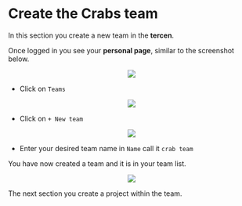 # Create the Crabs team

In this section you create a new team in the __tercen__.

Once logged in you see your __personal page__, similar to the screenshot below.

<center><img src="images/view_personal_page.png"></center>

* Click on `Teams`

<center><img src="images/click_on_teams_tab.png"></center>

* Click on `+ New team`

<center><img src="images/click_on_add_team.png"></center>

* Enter your desired team name in `Name` call it `crab team`

You have now created a team and it is in your team list.

<center><img src="images/view_teams_with_crab_team.png"></center>



The next section you create a project within the team.

